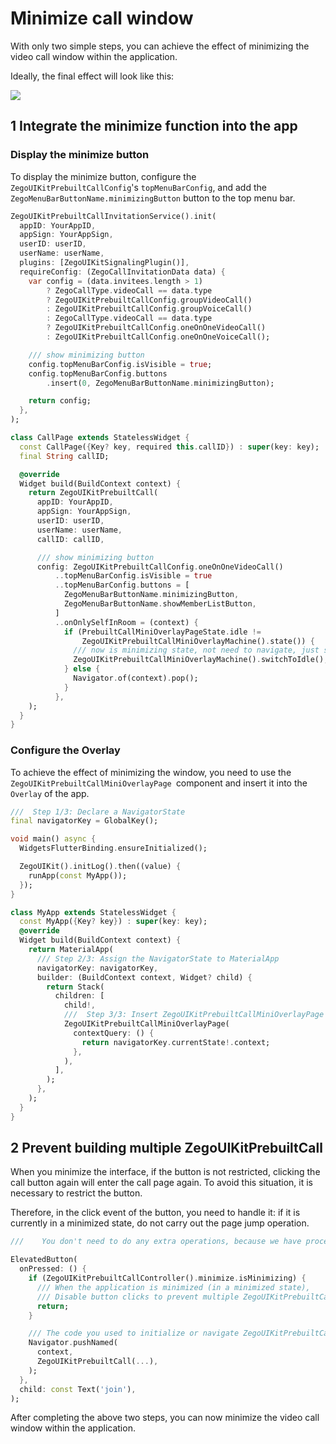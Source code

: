 # Minimize call window

With only two simple steps, you can achieve the effect of minimizing the video call window within the application.

Ideally, the final effect will look like this:

<Frame width="400" height="auto" caption="">
  <img src="https://media-resource.spreading.io/5fa3f99cda659c8c9f2907cbb0242e6c/workspace86/call_mini.gif" />
</Frame>


## 1 Integrate the minimize function into the app


### Display the minimize button


To display the minimize button, configure the <code>ZegoUIKitPrebuiltCallConfig</code>'s <code>topMenuBarConfig</code>, and add the <code>ZegoMenuBarButtonName.minimizingButton</code> button to the top menu bar.

<CodeGroup>


```dart title="With call invitation"
ZegoUIKitPrebuiltCallInvitationService().init(
  appID: YourAppID,
  appSign: YourAppSign,
  userID: userID,
  userName: userName,
  plugins: [ZegoUIKitSignalingPlugin()],
  requireConfig: (ZegoCallInvitationData data) {
    var config = (data.invitees.length > 1)
        ? ZegoCallType.videoCall == data.type
        ? ZegoUIKitPrebuiltCallConfig.groupVideoCall()
        : ZegoUIKitPrebuiltCallConfig.groupVoiceCall()
        : ZegoCallType.videoCall == data.type
        ? ZegoUIKitPrebuiltCallConfig.oneOnOneVideoCall()
        : ZegoUIKitPrebuiltCallConfig.oneOnOneVoiceCall();

    /// show minimizing button
    config.topMenuBarConfig.isVisible = true;
    config.topMenuBarConfig.buttons
        .insert(0, ZegoMenuBarButtonName.minimizingButton);

    return config;
  },
);
```
```dart title="Basic call"
class CallPage extends StatelessWidget {
  const CallPage({Key? key, required this.callID}) : super(key: key);
  final String callID;

  @override
  Widget build(BuildContext context) {
    return ZegoUIKitPrebuiltCall(
      appID: YourAppID,
      appSign: YourAppSign,
      userID: userID,
      userName: userName,
      callID: callID,

      /// show minimizing button
      config: ZegoUIKitPrebuiltCallConfig.oneOnOneVideoCall()
          ..topMenuBarConfig.isVisible = true
          ..topMenuBarConfig.buttons = [
            ZegoMenuBarButtonName.minimizingButton,
            ZegoMenuBarButtonName.showMemberListButton,
          ]
          ..onOnlySelfInRoom = (context) {
            if (PrebuiltCallMiniOverlayPageState.idle !=
                ZegoUIKitPrebuiltCallMiniOverlayMachine().state()) {
              /// now is minimizing state, not need to navigate, just switch to idle
              ZegoUIKitPrebuiltCallMiniOverlayMachine().switchToIdle();
            } else {
              Navigator.of(context).pop();
            }
          },
    );
  }
}
```

</CodeGroup>

### Configure the Overlay


To achieve the effect of minimizing the window, you need to use the <code>ZegoUIKitPrebuiltCallMiniOverlayPage </code>component and insert it into the <code>Overlay</code> of the app.

```dart
///  Step 1/3: Declare a NavigatorState
final navigatorKey = GlobalKey();

void main() async {
  WidgetsFlutterBinding.ensureInitialized();

  ZegoUIKit().initLog().then((value) {
    runApp(const MyApp());
  });
}

class MyApp extends StatelessWidget {
  const MyApp({Key? key}) : super(key: key);
  @override
  Widget build(BuildContext context) {
    return MaterialApp(
      /// Step 2/3: Assign the NavigatorState to MaterialApp
      navigatorKey: navigatorKey,
      builder: (BuildContext context, Widget? child) {
        return Stack(
          children: [
            child!,
            ///  Step 3/3: Insert ZegoUIKitPrebuiltCallMiniOverlayPage into Overlay, and return the context of NavigatorState in contextQuery.
            ZegoUIKitPrebuiltCallMiniOverlayPage(
              contextQuery: () {
                return navigatorKey.currentState!.context;
              },
            ),
          ],
        );
      },
    );
  }
}
```

## 2 Prevent building multiple ZegoUIKitPrebuiltCall


When you minimize the interface, if the button is not restricted, clicking the call button again will enter the call page again. To avoid this situation, it is necessary to restrict the button.

Therefore, in the click event of the button, you need to handle it: if it is currently in a minimized state, do not carry out the page jump operation.

<CodeGroup>

```dart title="With call invitation"
///    You don't need to do any extra operations, because we have processed it internally.
```

```dart title="Basic call"
ElevatedButton(
  onPressed: () {
    if (ZegoUIKitPrebuiltCallController().minimize.isMinimizing) {
      /// When the application is minimized (in a minimized state),
      /// Disable button clicks to prevent multiple ZegoUIKitPrebuiltCall components from being created.
      return;
    }

    /// The code you used to initialize or navigate ZegoUIKitPrebuiltCall previously.
    Navigator.pushNamed(
      context,
      ZegoUIKitPrebuiltCall(...),
    );
  },
  child: const Text('join'),
);
```

</CodeGroup>

After completing the above two steps, you can now minimize the video call window within the application.

